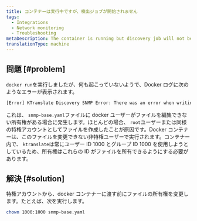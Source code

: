 ```yaml
---
title: コンテナーは実行中ですが、検出ジョブが開始されません
tags:
  - Integrations
  - Network monitoring
  - Troubleshooting
metaDescription: The container is running but discovery job will not begin
translationType: machine
---
```


## 問題 [#problem]

`docker run`を実行しましたが、何も起こっていないようで、Docker ログに次のようなエラーが表示されます。

```bash
[Error] KTranslate Discovery SNMP Error: There was an error when writing the /snmp-base.yaml SNMP configuration file: chtimes /snmp-base.yaml: operation not permitted.
```

これは、 `snmp-base.yaml`ファイルに docker ユーザーがファイルを編集できない所有権がある場合に発生します。ほとんどの場合、 `root`ユーザーまたは同様の特権アカウントとしてファイルを作成したことが原因です。Docker コンテナーは、このファイルを変更できない非特権ユーザーで実行されます。コンテナー内で、 `ktranslate`は常にユーザー ID 1000 とグループ ID 1000 を使用しようとしているため、所有権はこれらの ID がファイルを所有できるようにする必要があります。

## 解決 [#solution]

特権アカウントから、docker コンテナーに渡す前にファイルの所有権を変更します。たとえば、次を実行します。

```bash
chown 1000:1000 snmp-base.yaml
```